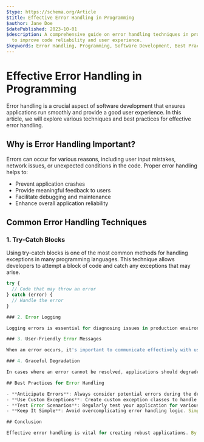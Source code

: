 ```yaml
---
$type: https://schema.org/Article
$title: Effective Error Handling in Programming
$author: Jane Doe
$datePublished: 2023-10-01
$description: A comprehensive guide on error handling techniques in programming
  to improve code reliability and user experience.
$keywords: Error Handling, Programming, Software Development, Best Practices
---
```


# Effective Error Handling in Programming

Error handling is a crucial aspect of software development that ensures applications run smoothly and provide a good user experience. In this article, we will explore various techniques and best practices for effective error handling.

## Why is Error Handling Important?

Errors can occur for various reasons, including user input mistakes, network issues, or unexpected conditions in the code. Proper error handling helps to:

- Prevent application crashes
- Provide meaningful feedback to users
- Facilitate debugging and maintenance
- Enhance overall application reliability

## Common Error Handling Techniques

### 1. Try-Catch Blocks

Using try-catch blocks is one of the most common methods for handling exceptions in many programming languages. This technique allows developers to attempt a block of code and catch any exceptions that may arise.

```javascript
try {
  // Code that may throw an error
} catch (error) {
  // Handle the error
}

### 2. Error Logging

Logging errors is essential for diagnosing issues in production environments. By recording error details, developers can analyze patterns and address underlying problems.

### 3. User-Friendly Error Messages

When an error occurs, it's important to communicate effectively with users. Instead of displaying technical jargon, provide clear and concise messages that guide users on how to proceed.

### 4. Graceful Degradation

In cases where an error cannot be resolved, applications should degrade gracefully. This means providing alternative options or fallback mechanisms to ensure users can still navigate the application.

## Best Practices for Error Handling

- **Anticipate Errors**: Always consider potential errors during the development phase and plan for them.
- **Use Custom Exceptions**: Create custom exception classes to handle specific error types more effectively.
- **Test Error Scenarios**: Regularly test your application for various error scenarios to ensure your error handling works as intended.
- **Keep It Simple**: Avoid overcomplicating error handling logic. Simple and clear code is easier to maintain.

## Conclusion

Effective error handling is vital for creating robust applications. By implementing the techniques and best practices discussed in this article, developers can enhance the reliability of their software and improve the overall user experience. Remember, a well-handled error can turn a potential disaster into a manageable situation.
